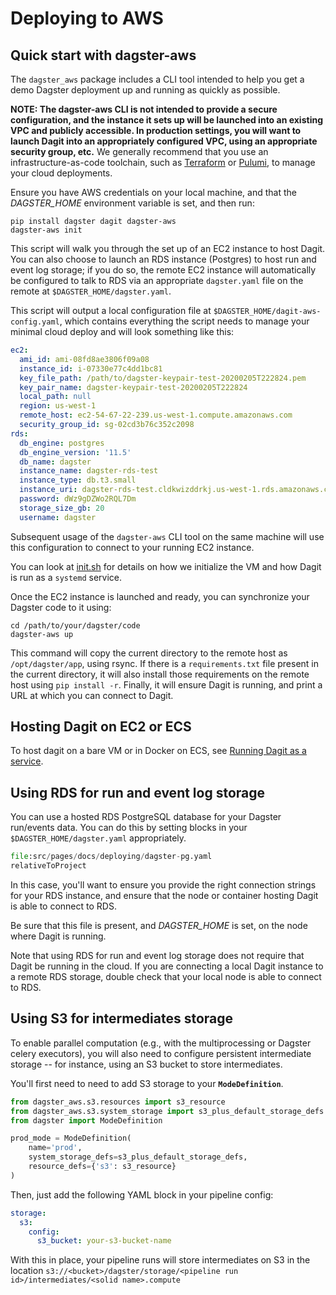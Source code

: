 
<DynamicMetaTags
  title="Deploying to AWS | Dagster"
  description="Dagster is a system for building modern data applications."
/>

# Deploying to AWS

## Quick start with dagster-aws

The `dagster_aws` package includes a CLI tool intended to help you get a
demo Dagster deployment up and running as quickly as possible.

**NOTE: The dagster-aws CLI is not intended to provide a secure
configuration, and the instance it sets up will be launched into an
existing VPC and publicly accessible. In production settings, you will
want to launch Dagit into an appropriately configured VPC, using an
appropriate security group, etc.** We generally recommend that you use
an infrastructure-as-code toolchain, such as
[Terraform](https://www.terraform.io/) or
[Pulumi](https://www.pulumi.com/), to manage your cloud deployments.

Ensure you have AWS credentials on your local machine, and that the
_DAGSTER_HOME_ environment variable is set, and then run:

```shell
pip install dagster dagit dagster-aws
dagster-aws init
```

This script will walk you through the set up of an EC2 instance to host
Dagit. You can also choose to launch an RDS instance (Postgres) to host
run and event log storage; if you do so, the remote EC2 instance will
automatically be configured to talk to RDS via an appropriate
`dagster.yaml` file on the remote at `$DAGSTER_HOME/dagster.yaml`.

This script will output a local configuration file at
`$DAGSTER_HOME/dagit-aws-config.yaml`, which contains everything the
script needs to manage your minimal cloud deploy and will look something
like this:

```yaml
ec2:
  ami_id: ami-08fd8ae3806f09a08
  instance_id: i-07330e77c4dd1bc81
  key_file_path: /path/to/dagster-keypair-test-20200205T222824.pem
  key_pair_name: dagster-keypair-test-20200205T222824
  local_path: null
  region: us-west-1
  remote_host: ec2-54-67-22-239.us-west-1.compute.amazonaws.com
  security_group_id: sg-02cd3b76c352c2098
rds:
  db_engine: postgres
  db_engine_version: '11.5'
  db_name: dagster
  instance_name: dagster-rds-test
  instance_type: db.t3.small
  instance_uri: dagster-rds-test.cldkwizddrkj.us-west-1.rds.amazonaws.com
  password: dWz9gDZWo2RQL7Dm
  storage_size_gb: 20
  username: dagster
```

Subsequent usage of the `dagster-aws` CLI tool on the same machine will
use this configuration to connect to your running EC2 instance.

You can look at
[init.sh](https://github.com/dagster-io/dagster/blob/master/python_modules/libraries/dagster-aws/dagster_aws/cli/shell/init.sh)
for details on how we initialize the VM and how Dagit is run as a
`systemd` service.

Once the EC2 instance is launched and ready, you can synchronize your
Dagster code to it using:

```shell
cd /path/to/your/dagster/code
dagster-aws up
```

This command will copy the current directory to the remote host as
`/opt/dagster/app`, using rsync. If there is a `requirements.txt` file
present in the current directory, it will also install those
requirements on the remote host using `pip install -r`. Finally, it will
ensure Dagit is running, and print a URL at which you can connect to
Dagit.

## Hosting Dagit on EC2 or ECS

To host dagit on a bare VM or in Docker on ECS, see [Running Dagit as a
service](/docs/deploying/local).

## Using RDS for run and event log storage

You can use a hosted RDS PostgreSQL database for your Dagster run/events
data. You can do this by setting blocks in your
`$DAGSTER_HOME/dagster.yaml` appropriately.

```python literalinclude caption=dagster.yaml
file:src/pages/docs/deploying/dagster-pg.yaml
relativeToProject
```

In this case, you'll want to ensure you provide the right connection
strings for your RDS instance, and ensure that the node or container
hosting Dagit is able to connect to RDS.

Be sure that this file is present, and _DAGSTER_HOME_ is
set, on the node where Dagit is running.

Note that using RDS for run and event log storage does not require that
Dagit be running in the cloud. If you are connecting a local Dagit
instance to a remote RDS storage, double check that your local node is
able to connect to RDS.

## Using S3 for intermediates storage

To enable parallel computation (e.g., with the multiprocessing or
Dagster celery executors), you will also need to configure persistent
intermediate storage -- for instance, using an S3 bucket to store
intermediates.

You'll first need to need to add S3 storage to your **`ModeDefinition`**.

```python
from dagster_aws.s3.resources import s3_resource
from dagster_aws.s3.system_storage import s3_plus_default_storage_defs
from dagster import ModeDefinition

prod_mode = ModeDefinition(
    name='prod',
    system_storage_defs=s3_plus_default_storage_defs,
    resource_defs={'s3': s3_resource}
)
```

Then, just add the following YAML block in your pipeline config:

```yaml
storage:
  s3:
    config:
      s3_bucket: your-s3-bucket-name
```

With this in place, your pipeline runs will store intermediates on S3 in
the location
`s3://<bucket>/dagster/storage/<pipeline run id>/intermediates/<solid name>.compute`

